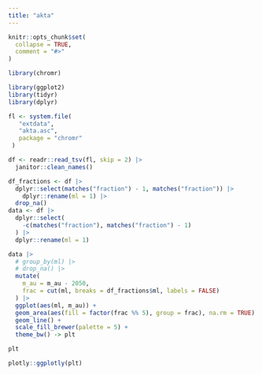 ```yaml
---
title: "akta"
---
```


```r
knitr::opts_chunk$set(
  collapse = TRUE,
  comment = "#>"
)
```

```r
library(chromr)
```

```r
library(ggplot2)
library(tidyr)
library(dplyr)

fl <- system.file(
   "extdata",
   "akta.asc",
   package = "chromr"
 )

df <- readr::read_tsv(fl, skip = 2) |> 
  janitor::clean_names()

df_fractions <- df |>
  dplyr::select(matches("fraction") - 1, matches("fraction")) |> 
    dplyr::rename(ml = 1) |> 
  drop_na()
data <- df |> 
  dplyr::select(
    -c(matches("fraction"), matches("fraction") - 1)
  ) |> 
  dplyr::rename(ml = 1)

data |> 
  # group_by(ml) |> 
  # drop_na() |> 
  mutate(
    m_au = m_au - 2050,
    frac = cut(ml, breaks = df_fractions$ml, labels = FALSE)
  ) |> 
  ggplot(aes(ml, m_au)) +
  geom_area(aes(fill = factor(frac %% 5), group = frac), na.rm = TRUE) + 
  geom_line() + 
  scale_fill_brewer(palette = 5) + 
  theme_bw() -> plt

plt

plotly::ggplotly(plt)
  
```

